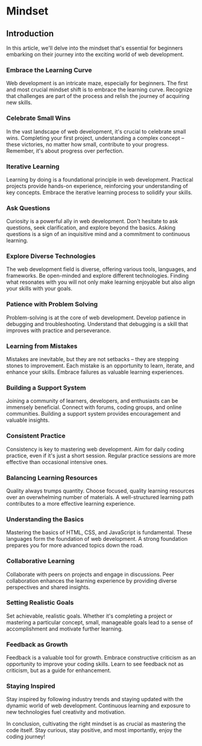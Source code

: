 
# Mindset


## Introduction

In this article, we'll delve into the mindset that's essential for beginners embarking on their journey into the exciting world of web development.

### Embrace the Learning Curve
Web development is an intricate maze, especially for beginners. The first and most crucial mindset shift is to embrace the learning curve. Recognize that challenges are part of the process and relish the journey of acquiring new skills.

### Celebrate Small Wins
In the vast landscape of web development, it's crucial to celebrate small wins. Completing your first project, understanding a complex concept – these victories, no matter how small, contribute to your progress. Remember, it's about progress over perfection.

### Iterative Learning
Learning by doing is a foundational principle in web development. Practical projects provide hands-on experience, reinforcing your understanding of key concepts. Embrace the iterative learning process to solidify your skills.

### Ask Questions
Curiosity is a powerful ally in web development. Don't hesitate to ask questions, seek clarification, and explore beyond the basics. Asking questions is a sign of an inquisitive mind and a commitment to continuous learning.

### Explore Diverse Technologies
The web development field is diverse, offering various tools, languages, and frameworks. Be open-minded and explore different technologies. Finding what resonates with you will not only make learning enjoyable but also align your skills with your goals.

### Patience with Problem Solving
Problem-solving is at the core of web development. Develop patience in debugging and troubleshooting. Understand that debugging is a skill that improves with practice and perseverance.

### Learning from Mistakes
Mistakes are inevitable, but they are not setbacks – they are stepping stones to improvement. Each mistake is an opportunity to learn, iterate, and enhance your skills. Embrace failures as valuable learning experiences.

### Building a Support System
Joining a community of learners, developers, and enthusiasts can be immensely beneficial. Connect with forums, coding groups, and online communities. Building a support system provides encouragement and valuable insights.

### Consistent Practice
Consistency is key to mastering web development. Aim for daily coding practice, even if it's just a short session. Regular practice sessions are more effective than occasional intensive ones.

### Balancing Learning Resources
Quality always trumps quantity. Choose focused, quality learning resources over an overwhelming number of materials. A well-structured learning path contributes to a more effective learning experience.

### Understanding the Basics
Mastering the basics of HTML, CSS, and JavaScript is fundamental. These languages form the foundation of web development. A strong foundation prepares you for more advanced topics down the road.

### Collaborative Learning
Collaborate with peers on projects and engage in discussions. Peer collaboration enhances the learning experience by providing diverse perspectives and shared insights.

### Setting Realistic Goals
Set achievable, realistic goals. Whether it's completing a project or mastering a particular concept, small, manageable goals lead to a sense of accomplishment and motivate further learning.

### Feedback as Growth
Feedback is a valuable tool for growth. Embrace constructive criticism as an opportunity to improve your coding skills. Learn to see feedback not as criticism, but as a guide for enhancement.

### Staying Inspired
Stay inspired by following industry trends and staying updated with the dynamic world of web development. Continuous learning and exposure to new technologies fuel creativity and motivation.

In conclusion, cultivating the right mindset is as crucial as mastering the code itself. Stay curious, stay positive, and most importantly, enjoy the coding journey!

